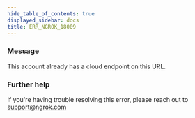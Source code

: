 ```yaml
---
hide_table_of_contents: true
displayed_sidebar: docs
title: ERR_NGROK_18009
---
```


### Message

This account already has a cloud endpoint on this URL.

<ErrorDetails />

### Further help

If you're having trouble resolving this error, please reach out to [support@ngrok.com](mailto:support@ngrok.com?subject=Help%20with%20ERR_NGROK_18009)
